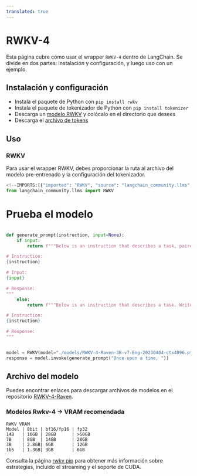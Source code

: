 ```yaml
---
translated: true
---
```


# RWKV-4

Esta página cubre cómo usar el wrapper `RWKV-4` dentro de LangChain.
Se divide en dos partes: instalación y configuración, y luego uso con un ejemplo.

## Instalación y configuración

- Instala el paquete de Python con `pip install rwkv`
- Instala el paquete de tokenizador de Python con `pip install tokenizer`
- Descarga un [modelo RWKV](https://huggingface.co/BlinkDL/rwkv-4-raven/tree/main) y colócalo en el directorio que desees
- Descarga el [archivo de tokens](https://raw.githubusercontent.com/BlinkDL/ChatRWKV/main/20B_tokenizer.json)

## Uso

### RWKV

Para usar el wrapper RWKV, debes proporcionar la ruta al archivo del modelo pre-entrenado y la configuración del tokenizador.

```python
<!--IMPORTS:[{"imported": "RWKV", "source": "langchain_community.llms", "docs": "https://api.python.langchain.com/en/latest/llms/langchain_community.llms.rwkv.RWKV.html", "title": "RWKV-4"}]-->
from langchain_community.llms import RWKV
```

# Prueba el modelo

```python

def generate_prompt(instruction, input=None):
    if input:
        return f"""Below is an instruction that describes a task, paired with an input that provides further context. Write a response that appropriately completes the request.

# Instruction:
{instruction}

# Input:
{input}

# Response:
"""
    else:
        return f"""Below is an instruction that describes a task. Write a response that appropriately completes the request.

# Instruction:
{instruction}

# Response:
"""


model = RWKV(model="./models/RWKV-4-Raven-3B-v7-Eng-20230404-ctx4096.pth", strategy="cpu fp32", tokens_path="./rwkv/20B_tokenizer.json")
response = model.invoke(generate_prompt("Once upon a time, "))
```

## Archivo del modelo

Puedes encontrar enlaces para descargar archivos de modelos en el repositorio [RWKV-4-Raven](https://huggingface.co/BlinkDL/rwkv-4-raven/tree/main).

### Modelos Rwkv-4 -> VRAM recomendada

```text
RWKV VRAM
Model | 8bit | bf16/fp16 | fp32
14B   | 16GB | 28GB      | >50GB
7B    | 8GB  | 14GB      | 28GB
3B    | 2.8GB| 6GB       | 12GB
1b5   | 1.3GB| 3GB       | 6GB
```

Consulta la página [rwkv pip](https://pypi.org/project/rwkv/) para obtener más información sobre estrategias, incluido el streaming y el soporte de CUDA.
